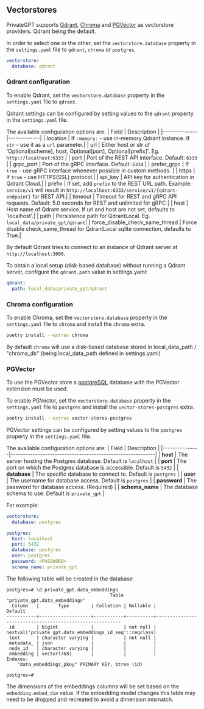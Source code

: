 ## Vectorstores
PrivateGPT supports [Qdrant](https://qdrant.tech/), [Chroma](https://www.trychroma.com/) and [PGVector](https://github.com/pgvector/pgvector) as vectorstore providers. Qdrant being the default.

In order to select one or the other, set the `vectorstore.database` property in the `settings.yaml` file to `qdrant`, `chroma` or `postgres`.

```yaml
vectorstore:
  database: qdrant
```

### Qdrant configuration

To enable Qdrant, set the `vectorstore.database` property in the `settings.yaml` file to `qdrant`.

Qdrant settings can be configured by setting values to the `qdrant` property in the `settings.yaml` file.

The available configuration options are:
| Field        | Description |
|--------------|-------------|
| location     | If `:memory:` - use in-memory Qdrant instance. If `str` - use it as a `url` parameter.|
| url          | Either host or str of 'Optional[scheme], host, Optional[port], Optional[prefix]'. Eg. `http://localhost:6333` |
| port         | Port of the REST API interface. Default: `6333` |
| grpc_port    | Port of the gRPC interface. Default: `6334` |
| prefer_grpc  | If `true` - use gRPC interface whenever possible in custom methods. |
| https        | If `true` - use HTTPS(SSL) protocol.|
| api_key      | API key for authentication in Qdrant Cloud.|
| prefix       | If set, add `prefix` to the REST URL path. Example: `service/v1` will result in `http://localhost:6333/service/v1/{qdrant-endpoint}` for REST API.|
| timeout      | Timeout for REST and gRPC API requests. Default: 5.0 seconds for REST and unlimited for gRPC |
| host         | Host name of Qdrant service. If url and host are not set, defaults to 'localhost'.|
| path         | Persistence path for QdrantLocal. Eg. `local_data/private_gpt/qdrant`|
| force_disable_check_same_thread         | Force disable check_same_thread for QdrantLocal sqlite connection, defaults to True.|

By default Qdrant tries to connect to an instance of Qdrant server at `http://localhost:3000`.

To obtain a local setup (disk-based database) without running a Qdrant server, configure the `qdrant.path` value in settings.yaml:

```yaml
qdrant:
  path: local_data/private_gpt/qdrant
```

### Chroma configuration

To enable Chroma, set the `vectorstore.database` property in the `settings.yaml` file to `chroma` and install the `chroma` extra.

```bash
poetry install --extras chroma
```

By default `chroma` will use a disk-based database stored in local_data_path / "chroma_db" (being local_data_path defined in settings.yaml)

### PGVector
To use the PGVector store a [postgreSQL](https://www.postgresql.org/) database with the PGVector extension must be used.

To enable PGVector, set the `vectorstore.database` property in the `settings.yaml` file to `postgres` and install the `vector-stores-postgres` extra.

```bash
poetry install --extras vector-stores-postgres
```

PGVector settings can be configured by setting values to the `postgres` property in the `settings.yaml` file.

The available configuration options are:
| Field         | Description                                               |
|---------------|-----------------------------------------------------------|
| **host**      | The server hosting the Postgres database. Default is `localhost` |
| **port**      | The port on which the Postgres database is accessible. Default is `5432` |
| **database**  | The specific database to connect to. Default is `postgres` |
| **user**      | The username for database access. Default is `postgres` |
| **password**  | The password for database access. (Required)            |
| **schema_name** | The database schema to use. Default is `private_gpt`       |

For example:
```yaml
vectorstore:
  database: postgres

postgres:
  host: localhost
  port: 5432
  database: postgres
  user: postgres
  password: <PASSWORD>
  schema_name: private_gpt
```

The following table will be created in the database
```
postgres=# \d private_gpt.data_embeddings
                                      Table "private_gpt.data_embeddings"
  Column   |       Type        | Collation | Nullable |                         Default
-----------+-------------------+-----------+----------+---------------------------------------------------------
 id        | bigint            |           | not null | nextval('private_gpt.data_embeddings_id_seq'::regclass)
 text      | character varying |           | not null |
 metadata_ | json              |           |          |
 node_id   | character varying |           |          |
 embedding | vector(768)       |           |          |
Indexes:
    "data_embeddings_pkey" PRIMARY KEY, btree (id)

postgres=# 
```
The dimensions of the embeddings columns will be set based on the `embedding.embed_dim` value.  If the embedding model changes this table may need to be dropped and recreated to avoid a dimension mismatch.
